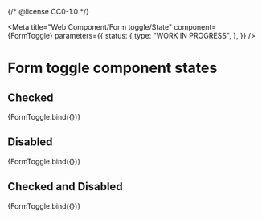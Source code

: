 {/* @license CC0-1.0 */}


<Meta
  title="Web Component/Form toggle/State"
  component={FormToggle}
  parameters={{
    status: {
      type: "WORK IN PROGRESS",
    },
  }}
/>

# Form toggle component states

## Checked

<Canvas>
  <Story
    name="Checked"
    args={{
      checked: true,
    }}
  >
    {FormToggle.bind({})}
  </Story>
</Canvas>

## Disabled

<Canvas>
  <Story
    name="Disabled"
    args={{
      disabled: true,
    }}
  >
    {FormToggle.bind({})}
  </Story>
</Canvas>

## Checked and Disabled

<Canvas>
  <Story
    name="Checked and disabled"
    args={{
      disabled: true,
      checked: true,
    }}
  >
    {FormToggle.bind({})}
  </Story>
</Canvas>
